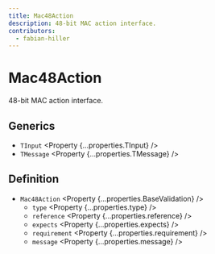 ```yaml
---
title: Mac48Action
description: 48-bit MAC action interface.
contributors:
  - fabian-hiller
---
```



# Mac48Action

48-bit MAC action interface.

## Generics

- `TInput` <Property {...properties.TInput} />
- `TMessage` <Property {...properties.TMessage} />

## Definition

- `Mac48Action` <Property {...properties.BaseValidation} />
  - `type` <Property {...properties.type} />
  - `reference` <Property {...properties.reference} />
  - `expects` <Property {...properties.expects} />
  - `requirement` <Property {...properties.requirement} />
  - `message` <Property {...properties.message} />
